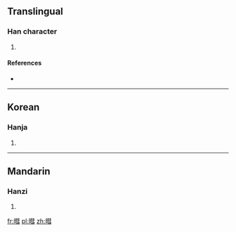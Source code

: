 ==Translingual==

===Han character===
{{Han char|rn=72|rad=日|as=11|sn=15|four=|canj=日手十一 (AQJM), 日手十尸 (AQJS)}}

# {{defn|Han|sort=日11}}

====References====
* {{Han ref|kx=0499.280|dkj=14135|dj=0868.340|hdz=21532.010|uh=66B3|ud=26291}}

----

==Korean==

===Hanja===
{{ko-hanja|hangeul=혜|eumhun=반짝일|rv=hye|mr=hye|y=hyey}}

# {{defn|lang=ko|sort=日11}}

----

==Mandarin==

===Hanzi===
{{cmn-hanzi|pin=[[huì]] ([[hui4]])|wg=hui<sup>4</sup>}}

# {{defn|lang=cmn|sort=日11}}

[[fr:暳]]
[[pl:暳]]
[[zh:暳]]